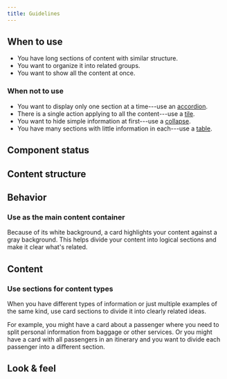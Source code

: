 ```yaml
---
title: Guidelines
---
```



<ReactExample exampleId="Card" />

## When to use

- You have long sections of content with similar structure.
- You want to organize it into related groups.
- You want to show all the content at once.

### When not to use

- You want to display only one section at a time---use an [accordion](/components/structure/accordion/).
- There is a single action applying to all the content---use a [tile](/components/structure/tile/).
- You want to hide simple information at first---use a [collapse](/components/interaction/collapse/).
- You have many sections with little information in each---use a [table](/components/structure/table/).

## Component status

<ComponentStatus component="Card" />

## Content structure

<FigmaFile
  file="4QJZqvBvRrLu6t9mwObCkA"
  node="0%3A148"
  alt="Title: sets the context for the card and works best when short; action: creates an action associated with the whole card; closed card sections: sets the context for content that can be expanded; expanded card section: supports progressive disclosure for showing more complex or structured content."
/>

## Behavior

### Use as the main content container

Because of its white background, a card highlights your content against a gray background.
This helps divide your content into logical sections and make it clear what's related.

## Content

<DescriptionsExtraSnippet />

### Use sections for content types

When you have different types of information or just multiple examples of the same kind,
use card sections to divide it into clearly related ideas.

For example, you might have a card about a passenger
where you need to split personal information from baggage or other services.
Or you might have a card with all passengers in an itinerary
and you want to divide each passenger into a different section.

<ReactExample exampleId="Card uncontrolled sections" />

## Look & feel

<VisualHierarchySnippet component="card" />
